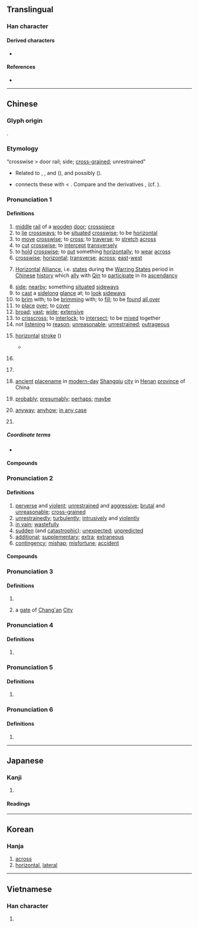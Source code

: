 {{also|横}}
{{character info/new}}
==Translingual==
{{ja-forms|[[横]]|[[横]]|橫}}

===Han character===
{{Han char|rn=75|rad=木|as=12|sn=16|four=44986|canj=DTMC,XDTMC|ids=⿰木黃}}

====Derived characters====
* {{l|mul|[[㶇]], [[𬉟]], [[𬣕]]}}

====References====
* {{Han ref|kx=0555.100|dkj=15594|dj=0944.030|hdz=21288.041|uh=6A6B|ud=27243|bh=BEEE|bd=48878}}

----

==Chinese==
{{zh-forms|s=横|alt=横,撗,櫎}}

===Glyph origin===
{{Han etym}}
{{Han compound|木|黃|c1=s|t1=wood|c2=p|ls=psc}}.

===Etymology===
; “crosswise > door rail; side; [[cross-grained]]; unrestrained”
* Related to {{och-l|衡|crossbar}}, {{och-l|桁|[[purlin]]}}, {{och-l|珩|top horizontal gem of a girdle-pendant}} and {{och-l|璜|jade pendant}} ({{zh-ref|Wang, 1982}}), and possibly {{och-l|樑|roof beam}} ({{zh-ref|Schuessler, 2007}}).
* {{zh-ref|Schuessler (2007)}} connects these with {{cog|km|ខ្វែង||to cross; to intersect; to crisscross; diagonal; etc.}} < {{cog|mkh-okm|khveṅ||to go far around; to encircle; to enclose}}. Compare {{cog|th|ขวาง||to lie across; to bar; to obstruct; to thwart}} and the {{cog|km|-}} derivatives {{m|km|កំពែង||enclosing wall; rampart}}, {{m|km|កំពង់||crossing-place; ford; port; shore}} (cf. {{cog|ms|kampung}}).

===Pronunciation 1===
{{zh-pron
|m=héng
|m-s=huan2/hun2
|m-s_note=huan2 - vernacular; hun2 - literary
|c=waang4
|c-t=
|g=
|h=pfs=vàng/vang
|j=
|mb=
|md=huàng/hèng
|md_note=hèng - used in idioms for the sense “unrestrained; reckless”
|mn=xm,ta,kh:hoâiⁿ/qz,jj,tp:hûiⁿ/zz:hôaⁿ/twv:hôeⁿ/xm,ta,jj,zz,tw:hêng/qz:hn̂g
|mn_note=hoâiⁿ/hûiⁿ/hôaⁿ/hôeⁿ - vernacular; hêng/hn̂g - literary
|mn-t=huên5
|w=3hhuan,1uan
|w_note=1uan - variant
|x=
|dial=1
|mc=2
|oc=1,1
|cat=n,v,a,m:adv,pn
}}

====Definitions====
{{zh-hanzi}}

# [[middle]] [[rail]] of a [[wooden]] [[door]]; [[crosspiece]]
# to [[lie]] [[crossways]]; to be [[situated]] [[crosswise]]; to be [[horizontal]]
# to [[move]] [[crosswise]]; to [[cross]]; to [[traverse]]; to [[stretch]] [[across]]
# to [[cut]] [[crosswise]]; to [[intercept]] [[transversely]]
# to [[hold]] [[crosswise]]; to [[put]] something [[horizontally]]; to [[wear]] [[across]]
# [[crosswise]]; [[horizontal]]; [[transverse]]; [[across]]; [[east]]-[[west]]
# {{lb|zh|historical}} [[horizontal|Horizontal]] [[alliance|Alliance]], i.e. [[state]]s during the [[Warring States]] period in [[Chinese]] [[history]] which [[ally]] with [[Qin]] to [[participate]] in its [[ascendancy]]
# [[side]]; [[nearby]]; something [[situate]]d [[sideways]]
# to [[cast]] a [[sidelong]] [[glance]] at; to [[look]] [[sideways]]
# to [[brim]] with; to be [[brimming]] with; to [[fill]]; to be [[found]] [[all over]]
# to [[place]] [[over]]; to [[cover]]
# [[broad]]; [[vast]]; [[wide]]; [[extensive]]
# to [[crisscross]]; to [[interlock]]; to [[intersect]]; to be [[mixed]] together
# not [[listen]]ing to [[reason]]; [[unreasonable]]; [[unrestrained]]; [[outrageous]]
# {{lb|zh|Chinese calligraphy}} [[horizontal]] [[stroke]] ({{zh-l|*㇐}})
#* {{zh-ant|豎}}
# {{lb|zh|historical}} {{zh-alt-form|衡|[[supervisor]]; [[picket]]}}
# {{lb|zh|historical}} {{zh-alt-form|黌|[[school]]}}
# [[ancient]] [[placename]] in [[modern-day]] [[Shangqiu]] [[city]] in [[Henan]] [[province]] of China
# {{lb|zh|Beijing Mandarin|Jilu Mandarin}} [[probably]]; [[presumably]]; [[perhaps]]; [[maybe]]
# {{lb|zh|Beijing Mandarin|dialectal Wu}} [[anyway]]; [[anyhow]]; [[in any case]]
# {{surname|zh}}

=====Coordinate terms=====
* {{list:basic character strokes/zh}}

====Compounds====
{{zh-der|口沫橫飛|七橫八縱|屍橫遍野|七橫八豎|人欲橫流|南橫|交橫|怒目橫眉|妙語橫生|天才橫溢|倒橫直豎|妙趣橫生|橫渠學派|橫行無忌|橫秋|橫批|橫衝直撞|橫看|新中橫|橫征暴斂|橫行直撞|橫膈膜|橫豎|橫幅|橫陳|橫逸|橫目|橫無際涯|橫紋肌|橫心|橫亙|橫羅十字|橫骨|橫貫公路|橫越|橫行霸道|橫說豎說|橫笛|橫渡|橫波|橫吹|捭闔縱橫|橫眉|橫濱|橫拖倒拽|橫三豎四|橫行|橫身|橫空|橫眉瞪眼|橫塘|橫貫|月落參橫|橫眉怒目|排奡縱橫|橫撐船兒|歹徒橫行|橫賦暴斂|打橫|橫生|斗轉參橫|橫列|橫了心|橫生枝節|橫掃千軍|眉橫丹鳳|橫躺豎臥|橫斷面|橫舍|涕泗縱橫|田橫客|橫行介士|橫向|橫痃|橫眉豎目|橫槊賦詩|橫直|橫剖面|橫肉|橫頭|橫切|橫匾|涕泗橫流|涕淚縱橫|橫行天下|橫飛|橫枝兒|橫行文字|橫膈|橫幀|橫斷|橫掃|橫隊|橫軸|橫草之功|橫臥|橫線|橫梗|橫攔豎擋|橫披|橫寫|橫坐標|橫刀奪愛|橫七豎八|橫梁|橫跨|橫科暴斂|橫渠|暴斂橫徵|橫溢|推橫車|鬢亂釵橫|縱橫四海|鐵馬橫行|縱橫交錯|縱橫交貫|肝橫膽乍|逸趣橫生|老氣橫秋|辭喻橫生|縱橫天下|風趣橫生|縱橫馳騁|豺狼橫道|血肉橫飛|縱橫家|鐵鎖橫江|逸態橫生|連橫|縱橫|趣味橫生|縱橫捭闔|老淚縱橫|橫埠|橫溝市|橫折|橫堤|橫山|橫四點|橫縣}}

===Pronunciation 2===
{{zh-pron
|m=hèng
|c=waang6,waang4
|h=pfs=vàng
|md=háing
|w=3hhuan
|dial=2
|mc=3
|oc=n,2
|cat=a,adv,n
}}

====Definitions====
{{zh-hanzi}}

# [[perverse]] and [[violent]]; [[unrestrained]] and [[aggressive]]; [[brutal]] and [[unreasonable]]; [[cross-grained]]
# [[unrestrainedly]]; [[turbulently]]; [[intrusively]] and [[violently]]
# [[in vain]]; [[wastefully]]
# [[sudden]] (and [[catastrophic]]); [[unexpected]]; [[unpredicted]]
# [[additional]]; [[supplementary]]; [[extra]]; [[extraneous]]
# [[contingency]]; [[mishap]]; [[misfortune]]; [[accident]]

====Compounds====
{{zh-der|fold=1|專橫|專橫跋扈|凶橫|強橫|橫勁|橫政|橫流|橫禍飛災|橫災飛禍|橫死|橫議|橫厲|橫亡|橫夭|橫加|橫禍|橫恣|橫死眼|橫話|發橫|暴橫|挺撅挺橫|滄海橫流|橫財|擋橫兒|橫殃飛禍|橫蠻無理|橫難|橫逆|橫蠻|橫禍非災|橫暴|橫事|飛來橫禍|驕橫|飛災橫禍|飛來橫財|蠻橫}}

===Pronunciation 3===
{{zh-pron
|m=guāng
|c=gwong1
|dial=n
|mc=1
|oc=n,3
|cat=n
}}

====Definitions====
{{zh-hanzi}}

# {{zh-alt-form|光|[[light]]}}
# {{zh-div|門}} {{lb|zh|historical}} a [[gate]] of [[Chang'an]] [[city|City]]

===Pronunciation 4===
{{zh-pron
|m=guàng
|dial=n
|cat=n
}}

====Definitions====
{{zh-hanzi}}

# {{zh-alt-form|桄|[[reel]] [[thread]] on a [[revolving]] [[frame]]}}

===Pronunciation 5===
{{zh-pron
|m=huáng
|dial=n
|cat=n
}}

====Definitions====
{{zh-hanzi}}

# {{zh-alt-form|撗|a kind of [[grass]]}}

===Pronunciation 6===
{{zh-pron
|m=huàng
|dial=n
|cat=n
}}

====Definitions====
{{zh-hanzi}}

# {{zh-alt-form|櫎|a kind of [[tool]]}}

{{zh-cat|Intermediate}}

----

==Japanese==
{{ja-kanji forms|横|橫}}

===Kanji===
{{ja-kanji|grade=|rs=木12|shin=横}}

# {{ja-kyujitai spelling of|横}}

====Readings====
{{ja-readings
|goon=おう<わう
|kanon=こう<くわう
|kun=よこ-, よこ-たわる, よこ-たえる
}}

----

==Korean==

===Hanja===
{{ko-hanja|hangeul=횡}}

# [[across]]
# [[horizontal]], [[lateral]]

----

==Vietnamese==

===Han character===
{{vi-hantu|[[hoành]], [[hoàng]]|rs=木12}}

# {{rfdef|vi|sort=木12}}
